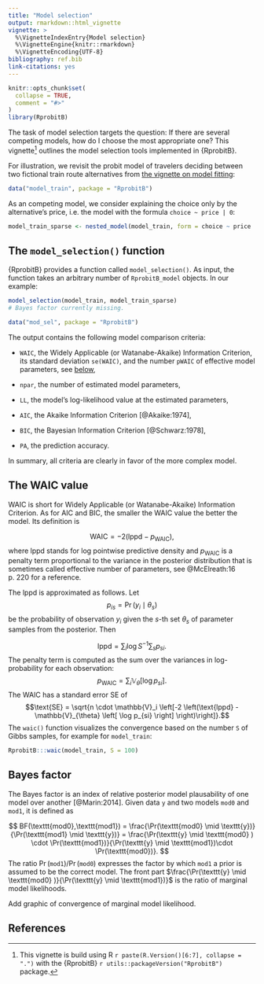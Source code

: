 ```yaml
---
title: "Model selection"
output: rmarkdown::html_vignette
vignette: >
  %\VignetteIndexEntry{Model selection}
  %\VignetteEngine{knitr::rmarkdown}
  %\VignetteEncoding{UTF-8}
bibliography: ref.bib
link-citations: yes
---
```


```r
knitr::opts_chunk$set(
  collapse = TRUE,
  comment = "#>"
)
library(RprobitB)
```

The task of model selection targets the question: If there are several competing models, how do I choose the most appropriate one? This vignette^[This vignette is build using R `r paste(R.Version()[6:7], collapse = ".")` with the {RprobitB} `r utils::packageVersion("RprobitB")` package.] outlines the model selection tools implemented in {RprobitB}.

For illustration, we revisit the probit model of travelers deciding between two fictional train route alternatives from [the vignette on model fitting](https://loelschlaeger.de/RprobitB/articles/v03_model_fitting.html):

```r
data("model_train", package = "RprobitB")
```

As an competing model, we consider explaining the choice only by the alternative's price, i.e. the model with the formula `choice ~ price | 0`:

```r
model_train_sparse <- nested_model(model_train, form = choice ~ price | 0, print_progress = FALSE)
```


## The `model_selection()` function

{RprobitB} provides a function called `model_selection()`. As input, the function takes an arbitrary number of `RprobitB_model` objects. In our example:

```r
model_selection(model_train, model_train_sparse)
# Bayes factor currently missing.
```

```r
data("mod_sel", package = "RprobitB")
```

The output contains the following model comparison criteria:

- `WAIC`, the Widely Applicable (or Watanabe-Akaike) Information Criterion, its standard deviation `se(WAIC)`, and the number `pWAIC` of effective model parameters, see [below](#the-waic-value),

- `npar`, the number of estimated model parameters,

- `LL`, the model's log-likelihood value at the estimated parameters,

- `AIC`, the Akaike Information Criterion [@Akaike:1974],

- `BIC`, the Bayesian Information Criterion [@Schwarz:1978],

- `PA`, the prediction accuracy.

In summary, all criteria are clearly in favor of the more complex model.

## The WAIC value

WAIC is short for Widely Applicable (or Watanabe-Akaike) Information Criterion. As for AIC and BIC, the smaller the WAIC value the better the model. Its definition is

$$\text{WAIC} = -2 ( \text{lppd} - p_\text{WAIC} ),$$
where $\text{lppd}$ stands for log pointwise predictive density and $p_\text{WAIC}$ is a penalty term proportional to the variance in the posterior distribution that is sometimes called effective number of parameters, see @McElreath:16 p. 220 for a reference.

The $\text{lppd}$ is approximated as follows. Let $$p_{is} = \Pr(y_i\mid \theta_s)$$ be the probability of observation $y_i$ given the $s$-th set $\theta_s$ of parameter samples from the posterior. Then

$$\text{lppd} = \sum_i \log S^{-1} \sum_s p_{si}.$$
The penalty term is computed as the sum over the variances in log-probability for each observation:
$$p_\text{WAIC} = \sum_i \mathbb{V}_{\theta} \left[ \log p_{si} \right]. $$
The $\text{WAIC}$ has a standard error $\text{SE}$ of
$$\text{SE} = \sqrt{n \cdot \mathbb{V}_i \left[-2 \left(\text{lppd} - \mathbb{V}_{\theta} \left[ \log p_{si} \right] \right)\right]}.$$
The `waic()` function visualizes the convergence based on the number `S` of Gibbs samples, for example for `model_train`:

```r
RprobitB:::waic(model_train, S = 100)
```

## Bayes factor

The Bayes factor is an index of relative posterior model plausability of one model over another [@Marin:2014]. Given data $\texttt{y}$ and two models $\texttt{mod0}$ and $\texttt{mod1}$, it is defined as

$$
BF(\texttt{mod0},\texttt{mod1}) = \frac{\Pr(\texttt{mod0} \mid \texttt{y})}{\Pr(\texttt{mod1} \mid \texttt{y})} = \frac{\Pr(\texttt{y} \mid \texttt{mod0} ) \cdot \Pr(\texttt{mod1})}{\Pr(\texttt{y} \mid \texttt{mod1})\cdot \Pr(\texttt{mod0})}.
$$
The ratio $\Pr(\texttt{mod1}) / \Pr(\texttt{mod0})$ expresses the factor by which $\texttt{mod1}$ a prior is assumed to be the correct model. The front part $\frac{\Pr(\texttt{y} \mid \texttt{mod0} )}{\Pr(\texttt{y} \mid \texttt{mod1})}$ is the ratio of marginal model likelihoods.

Add graphic of convergence of marginal model likelihood.

## References

